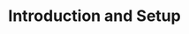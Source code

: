 ---
type: general
credit:
- SIGPwny
featured: false
location: Siebel CS 1111
slides: first_meeting.pdf
tags:
- welcome
- intro
- setup
- terminal
- shell
time_start: 2019-09-05T18:00:00.000000-05:00
title: Introduction and Setup
week_number: 1
---
